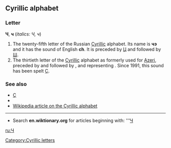 ==Cyrillic alphabet==
===Letter===
'''Ч''', '''ч''' (''italics: Ч, ч'')

#The twenty-fifth letter of the Russian [[Cyrillic]] alphabet. Its name is '''чэ''' {{IPAchar|(tʃɛ)}} and it has the sound of English '''ch'''. It is preceded by [[ц|Ц]] and followed by [[ш|Ш]].
#The thirtieth letter of the [[Cyrillic]] alphabet as formerly used for [[Azeri]], preceded by {{Unicode|[[һ|Һ]]}} and followed by {{Unicode|[[ҷ|Ҷ]]}}, and representing {{IPAchar|/tʃ/}}. Since 1991, this sound has been spelt [[ç|Ç]].

===See also===
*[[ç|Ç]]
*{{ARchar|[[چ]]}}
*[[w:Cyrillic alphabet|Wikipedia article on the Cyrillic alphabet]]

----

*Search '''en.wiktionary.org''' for articles beginning with: '''[http://wiktionary.org/w/wiki.phtml?title=Special:Allpages&from=Ч Ч]

[[ru:Ч]]
[[Category:Cyrillic letters]]